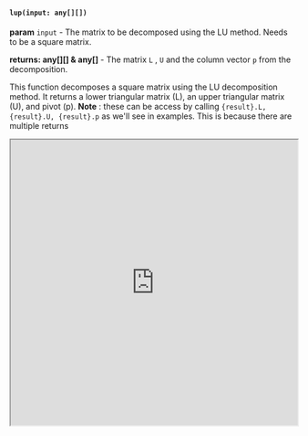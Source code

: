 
#### `lup(input: any[][])`

**param** `input` - The matrix to be decomposed using the LU method. Needs to be a square matrix.

**returns: any[][] & any[]** - The matrix `L` , `U` and the column vector `p` from the decomposition. 

This function decomposes a square matrix using the LU decomposition method. It returns a lower triangular matrix (L), an upper triangular matrix (U), and pivot (p). **Note** : these can be access by calling `{result}.L, {result}.U, {result}.p` as we'll see in examples. This is because there are multiple returns 

<Bleed full>
<iframe src="https://hhlab.dev/?code=%0A*import%20math%3Alup%20%0A%0A%2F%2Flets%20construct%20two%20matrices%2C%20a%20javascript%20one%20and%20a%20Mat%20one%0Alet%20A%20%3D%20%5B%5B2%2C3%5D%2C%20%5B4%2C2%5D%5D%3B%0Alet%20B%20%3D%20new%20Mat(%5B%5B2%2C3%5D%2C%5B4%2C2%5D%5D)%0A%0Aprint('A%20%3D%20'%2BA)%0Aprint('B%20%3D%20'%2BB)%0A%0A%2F%2Fnow%20let%20us%20decompose%20A%2C%20B%20into%20L%2C%20U%20and%20p%3A%0A%0A%2F%2Fnote%20the%20usage%20of%20'.'%20to%20access%20the%20different%20return%20objects%20%0A%0AA_L%20%3D%20lup(A).L%3B%0AA_U%20%3D%20lup(A).U%3B%0AA_p%20%3D%20lup(A).p%3B%0A%0AB_L%20%3D%20lup(B).L%3B%0AB_U%20%3D%20lup(B).U%3B%0AB_p%20%3D%20lup(B).p%3B%0A%0A%0A%2F%2FIs%20L%20lower%20triangular%3F%20U%2C%20upper%20triangular%3F%0Aprint(%22L%2C%20U%2C%20and%20p%20for%20A%20is%20%3A%20%22%2B%20A_L%20%2B%20'%20'%2B%20A_U%20%2B%20'%20'%20%2B%20A_p)%0A%0Aprint(%22L%2C%20U%2C%20and%20p%20for%20B%20is%20%3A%20%22%2B%20B_L%20%2B%20'%20'%2B%20B_U%20%2B%20'%20'%20%2B%20B_p)%20%20%20%20%0A%0A%2F%2F%20Are%20they%20the%20same%20results%3F%0A%0A%0A%0A%0A%0A&auto_run=true"
    width="100%"
    height="500px">
  </iframe>
</Bleed>